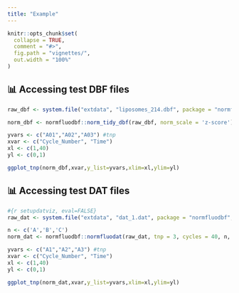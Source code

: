 ```yaml
---
title: "Example"
---
```


```r
knitr::opts_chunk$set(
  collapse = TRUE,
  comment = "#>",
  fig.path = "vignettes/",
  out.width = "100%"
)
```

## 📊 Accessing test DBF files 

```r
raw_dbf <- system.file("extdata", "liposomes_214.dbf", package = "normfluodbf", mustWork = TRUE)

norm_dbf <- normfluodbf::norm_tidy_dbf(raw_dbf, norm_scale = 'z-score')

yvars <- c("A01","A02","A03") #tnp
xvar <- c("Cycle_Number", "Time")
xl <- c(1,40)
yl <- c(0,1)

ggplot_tnp(norm_dbf,xvar,y_list=yvars,xlim=xl,ylim=yl)
```


## 📊 Accessing test DAT files 

```r
#{r setupdatviz, eval=FALSE}
raw_dat <- system.file("extdata", "dat_1.dat", package = "normfluodbf", mustWork = TRUE)

n <- c('A','B','C')
norm_dat <- normfluodbf::normfluodat(raw_dat, tnp = 3, cycles = 40, n, read_direction = 'horizontal')

yvars <- c("A1","A2","A3") #tnp
xvar <- c("Cycle_Number", "Time")
xl <- c(1,40)
yl <- c(0,1)

ggplot_tnp(norm_dat,xvar,y_list=yvars,xlim=xl,ylim=yl)
```
